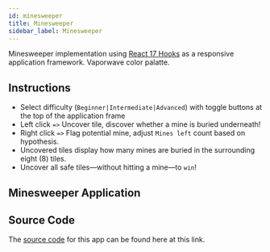 ```yaml
---
id: minesweeper
title: Minesweeper
sidebar_label: Minesweeper
---
```



Minesweeper implementation using [React 17 Hooks](https://reactjs.org/docs/hooks-intro.html) as a responsive application framework. Vaporwave color palatte.

## Instructions

- Select difficulty (`Beginner|Intermediate|Advanced`) with toggle buttons at the top of the application frame
- Left click `=>` Uncover tile, discover whether a mine is buried underneath!
- Right click `=>` Flag potential mine, adjust `Mines left` count based on hypothesis.
- Uncovered tiles display how many mines are buried in the surrounding eight (8) tiles.
- Uncover all safe tiles—without hitting a mine—to `win`!

## Minesweeper Application

<div style={{ display: "flex", justifyContent: "center" }}>
  <App />
</div>

## Source Code

The [source code](https://github.com/SpaceKatt/spacekatt-io/tree/main/apps/minesweeper) for this app can be found here at this link.
